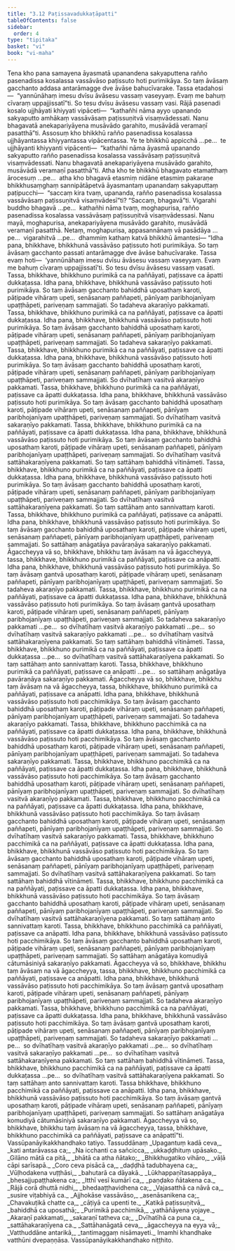 ```yaml
---
title: "3.12 Paṭissavadukkaṭāpatti"
tableOfContents: false
sidebar:
  order: 4
type: "tipitaka"
basket: "vi"
book: "vi-maha"
---
```



<DynamicBreadcrumb />

<Division number="206" book="vi-maha">

<Paragraph number="918" book="vi-maha">
Tena kho pana samayena āyasmatā upanandena sakyaputtena rañño pasenadissa kosalassa vassāvāso paṭissuto hoti purimikāya. So taṃ āvāsaṃ gacchanto addasa antarāmagge dve āvāse bahucīvarake. Tassa etadahosi—  “yannūnāhaṃ imesu dvīsu āvāsesu vassaṃ vaseyyaṃ. Evaṃ me bahuṃ cīvaraṃ uppajjissatī”ti. So tesu dvīsu āvāsesu vassaṃ vasi. Rājā pasenadi kosalo ujjhāyati khiyyati vipāceti—  “kathañhi nāma ayyo upanando sakyaputto amhākaṃ vassāvāsaṃ paṭissuṇitvā visaṃvādessati. Nanu bhagavatā anekapariyāyena musāvādo garahito, musāvādā veramaṇī pasatthā”ti.
</Paragraph>

<Paragraph number="919" book="vi-maha">
Assosuṃ kho bhikkhū rañño pasenadissa kosalassa ujjhāyantassa khiyyantassa vipācentassa. Ye te bhikkhū appicchā …pe…  te ujjhāyanti khiyyanti vipācenti—  “kathañhi nāma āyasmā upanando sakyaputto rañño pasenadissa kosalassa vassāvāsaṃ paṭissuṇitvā visaṃvādessati. Nanu bhagavatā anekapariyāyena musāvādo garahito, musāvādā veramaṇī pasatthā”ti. Atha kho te bhikkhū bhagavato etamatthaṃ ārocesuṃ …pe…  atha kho bhagavā etasmiṃ nidāne etasmiṃ pakaraṇe bhikkhusaṃghaṃ sannipātāpetvā āyasmantaṃ upanandaṃ sakyaputtaṃ paṭipucchi—  “saccaṃ kira tvaṃ, upananda, rañño pasenadissa kosalassa vassāvāsaṃ paṭissuṇitvā visaṃvādesī”ti? “Saccaṃ, bhagavā”ti. Vigarahi buddho bhagavā …pe…  kathañhi nāma tvaṃ, moghapurisa, rañño pasenadissa kosalassa vassāvāsaṃ paṭissuṇitvā visaṃvādessasi. Nanu mayā, moghapurisa, anekapariyāyena musāvādo garahito, musāvādā veramaṇī pasatthā. Netaṃ, moghapurisa, appasannānaṃ vā pasādāya …pe…  vigarahitvā …pe…  dhammiṃ kathaṃ katvā bhikkhū āmantesi—
</Paragraph>

</Division>
<Division number="207" book="vi-maha">

<Paragraph number="920" book="vi-maha">
“Idha pana, bhikkhave, bhikkhunā vassāvāso paṭissuto hoti purimikāya. So taṃ āvāsaṃ gacchanto passati antarāmagge dve āvāse bahucīvarake. Tassa evaṃ hoti—  ‘yannūnāhaṃ imesu dvīsu āvāsesu vassaṃ vaseyyaṃ. Evaṃ me bahuṃ cīvaraṃ uppajjissatī’ti. So tesu dvīsu āvāsesu vassaṃ vasati. Tassa, bhikkhave, bhikkhuno purimikā ca na paññāyati, paṭissave ca āpatti dukkaṭassa.
</Paragraph>

<Paragraph number="921" book="vi-maha">
Idha pana, bhikkhave, bhikkhunā vassāvāso paṭissuto hoti purimikāya. So taṃ āvāsaṃ gacchanto bahiddhā uposathaṃ karoti, pāṭipade vihāraṃ upeti, senāsanaṃ paññapeti, pānīyaṃ paribhojanīyaṃ upaṭṭhāpeti, pariveṇaṃ sammajjati. So tadaheva akaraṇīyo pakkamati. Tassa, bhikkhave, bhikkhuno purimikā ca na paññāyati, paṭissave ca āpatti dukkaṭassa.
</Paragraph>

<Paragraph number="922" book="vi-maha">
Idha pana, bhikkhave, bhikkhunā vassāvāso paṭissuto hoti purimikāya. So taṃ āvāsaṃ gacchanto bahiddhā uposathaṃ karoti, pāṭipade vihāraṃ upeti, senāsanaṃ paññapeti, pānīyaṃ paribhojanīyaṃ upaṭṭhāpeti, pariveṇaṃ sammajjati. So tadaheva sakaraṇīyo pakkamati. Tassa, bhikkhave, bhikkhuno purimikā ca na paññāyati, paṭissave ca āpatti dukkaṭassa.
</Paragraph>

<Paragraph number="923" book="vi-maha">
Idha pana, bhikkhave, bhikkhunā vassāvāso paṭissuto hoti purimikāya. So taṃ āvāsaṃ gacchanto bahiddhā uposathaṃ karoti, pāṭipade vihāraṃ upeti, senāsanaṃ paññapeti, pānīyaṃ paribhojanīyaṃ upaṭṭhāpeti, pariveṇaṃ sammajjati. So dvīhatīhaṃ vasitvā akaraṇīyo pakkamati. Tassa, bhikkhave, bhikkhuno purimikā ca na paññāyati, paṭissave ca āpatti dukkaṭassa.
</Paragraph>

<Paragraph number="924" book="vi-maha">
Idha pana, bhikkhave, bhikkhunā vassāvāso paṭissuto hoti purimikāya. So taṃ āvāsaṃ gacchanto bahiddhā uposathaṃ karoti, pāṭipade vihāraṃ upeti, senāsanaṃ paññapeti, pānīyaṃ paribhojanīyaṃ upaṭṭhāpeti, pariveṇaṃ sammajjati. So dvīhatīhaṃ vasitvā sakaraṇīyo pakkamati. Tassa, bhikkhave, bhikkhuno purimikā ca na paññāyati, paṭissave ca āpatti dukkaṭassa.
</Paragraph>

<Paragraph number="925" book="vi-maha">
Idha pana, bhikkhave, bhikkhunā vassāvāso paṭissuto hoti purimikāya. So taṃ āvāsaṃ gacchanto bahiddhā uposathaṃ karoti, pāṭipade vihāraṃ upeti, senāsanaṃ paññapeti, pānīyaṃ paribhojanīyaṃ upaṭṭhāpeti, pariveṇaṃ sammajjati. So dvīhatīhaṃ vasitvā sattāhakaraṇīyena pakkamati. So taṃ sattāhaṃ bahiddhā vītināmeti. Tassa, bhikkhave, bhikkhuno purimikā ca na paññāyati, paṭissave ca āpatti dukkaṭassa.
</Paragraph>

<Paragraph number="926" book="vi-maha">
Idha pana, bhikkhave, bhikkhunā vassāvāso paṭissuto hoti purimikāya. So taṃ āvāsaṃ gacchanto bahiddhā uposathaṃ karoti, pāṭipade vihāraṃ upeti, senāsanaṃ paññapeti, pānīyaṃ paribhojanīyaṃ upaṭṭhāpeti, pariveṇaṃ sammajjati. So dvīhatīhaṃ vasitvā sattāhakaraṇīyena pakkamati. So taṃ sattāhaṃ anto sannivattaṃ karoti. Tassa, bhikkhave, bhikkhuno purimikā ca paññāyati, paṭissave ca anāpatti.
</Paragraph>

<Paragraph number="927" book="vi-maha">
Idha pana, bhikkhave, bhikkhunā vassāvāso paṭissuto hoti purimikāya. So taṃ āvāsaṃ gacchanto bahiddhā uposathaṃ karoti, pāṭipade vihāraṃ upeti, senāsanaṃ paññapeti, pānīyaṃ paribhojanīyaṃ upaṭṭhāpeti, pariveṇaṃ sammajjati. So sattāhaṃ anāgatāya pavāraṇāya sakaraṇīyo pakkamati. Āgaccheyya vā so, bhikkhave, bhikkhu taṃ āvāsaṃ na vā āgaccheyya, tassa, bhikkhave, bhikkhuno purimikā ca paññāyati, paṭissave ca anāpatti.
</Paragraph>

<Paragraph number="928" book="vi-maha">
Idha pana, bhikkhave, bhikkhunā vassāvāso paṭissuto hoti purimikāya. So taṃ āvāsaṃ gantvā uposathaṃ karoti, pāṭipade vihāraṃ upeti, senāsanaṃ paññapeti, pānīyaṃ paribhojanīyaṃ upaṭṭhāpeti, pariveṇaṃ sammajjati. So tadaheva akaraṇīyo pakkamati. Tassa, bhikkhave, bhikkhuno purimikā ca na paññāyati, paṭissave ca āpatti dukkaṭassa.
</Paragraph>

<Paragraph number="929" book="vi-maha">
Idha pana, bhikkhave, bhikkhunā vassāvāso paṭissuto hoti purimikāya. So taṃ āvāsaṃ gantvā uposathaṃ karoti, pāṭipade vihāraṃ upeti, senāsanaṃ paññapeti, pānīyaṃ paribhojanīyaṃ upaṭṭhāpeti, pariveṇaṃ sammajjati. So tadaheva sakaraṇīyo pakkamati …pe…  so dvīhatīhaṃ vasitvā akaraṇīyo pakkamati …pe…  so dvīhatīhaṃ vasitvā sakaraṇīyo pakkamati …pe…  so dvīhatīhaṃ vasitvā sattāhakaraṇīyena pakkamati. So taṃ sattāhaṃ bahiddhā vītināmeti. Tassa, bhikkhave, bhikkhuno purimikā ca na paññāyati, paṭissave ca āpatti dukkaṭassa …pe…  so dvīhatīhaṃ vasitvā sattāhakaraṇīyena pakkamati. So taṃ sattāhaṃ anto sannivattaṃ karoti. Tassa, bhikkhave, bhikkhuno purimikā ca paññāyati, paṭissave ca anāpatti …pe…  so sattāhaṃ anāgatāya pavāraṇāya sakaraṇīyo pakkamati. Āgaccheyya vā so, bhikkhave, bhikkhu taṃ āvāsaṃ na vā āgaccheyya, tassa, bhikkhave, bhikkhuno purimikā ca paññāyati, paṭissave ca anāpatti.
</Paragraph>

</Division>
<Division number="208" book="vi-maha">

<Paragraph number="930" book="vi-maha">
Idha pana, bhikkhave, bhikkhunā vassāvāso paṭissuto hoti pacchimikāya. So taṃ āvāsaṃ gacchanto bahiddhā uposathaṃ karoti, pāṭipade vihāraṃ upeti, senāsanaṃ paññapeti, pānīyaṃ paribhojanīyaṃ upaṭṭhāpeti, pariveṇaṃ sammajjati. So tadaheva akaraṇīyo pakkamati. Tassa, bhikkhave, bhikkhuno pacchimikā ca na paññāyati, paṭissave ca āpatti dukkaṭassa.
</Paragraph>

<Paragraph number="931" book="vi-maha">
Idha pana, bhikkhave, bhikkhunā vassāvāso paṭissuto hoti pacchimikāya. So taṃ āvāsaṃ gacchanto bahiddhā uposathaṃ karoti, pāṭipade vihāraṃ upeti, senāsanaṃ paññapeti, pānīyaṃ paribhojanīyaṃ upaṭṭhāpeti, pariveṇaṃ sammajjati. So tadaheva sakaraṇīyo pakkamati. Tassa, bhikkhave, bhikkhuno pacchimikā ca na paññāyati, paṭissave ca āpatti dukkaṭassa.
</Paragraph>

<Paragraph number="932" book="vi-maha">
Idha pana, bhikkhave, bhikkhunā vassāvāso paṭissuto hoti pacchimikāya. So taṃ āvāsaṃ gacchanto bahiddhā uposathaṃ karoti, pāṭipade vihāraṃ upeti, senāsanaṃ paññapeti, pānīyaṃ paribhojanīyaṃ upaṭṭhāpeti, pariveṇaṃ sammajjati. So dvīhatīhaṃ vasitvā akaraṇīyo pakkamati. Tassa, bhikkhave, bhikkhuno pacchimikā ca na paññāyati, paṭissave ca āpatti dukkaṭassa.
</Paragraph>

<Paragraph number="933" book="vi-maha">
Idha pana, bhikkhave, bhikkhunā vassāvāso paṭissuto hoti pacchimikāya. So taṃ āvāsaṃ gacchanto bahiddhā uposathaṃ karoti, pāṭipade vihāraṃ upeti, senāsanaṃ paññapeti, pānīyaṃ paribhojanīyaṃ upaṭṭhāpeti, pariveṇaṃ sammajjati. So dvīhatīhaṃ vasitvā sakaraṇīyo pakkamati. Tassa, bhikkhave, bhikkhuno pacchimikā ca na paññāyati, paṭissave ca āpatti dukkaṭassa.
</Paragraph>

<Paragraph number="934" book="vi-maha">
Idha pana, bhikkhave, bhikkhunā vassāvāso paṭissuto hoti pacchimikāya. So taṃ āvāsaṃ gacchanto bahiddhā uposathaṃ karoti, pāṭipade vihāraṃ upeti, senāsanaṃ paññapeti, pānīyaṃ paribhojanīyaṃ upaṭṭhāpeti, pariveṇaṃ sammajjati. So dvīhatīhaṃ vasitvā sattāhakaraṇīyena pakkamati. So taṃ sattāhaṃ bahiddhā vītināmeti. Tassa, bhikkhave, bhikkhuno pacchimikā ca na paññāyati, paṭissave ca āpatti dukkaṭassa.
</Paragraph>

<Paragraph number="935" book="vi-maha">
Idha pana, bhikkhave, bhikkhunā vassāvāso paṭissuto hoti pacchimikāya. So taṃ āvāsaṃ gacchanto bahiddhā uposathaṃ karoti, pāṭipade vihāraṃ upeti, senāsanaṃ paññapeti, pānīyaṃ paribhojanīyaṃ upaṭṭhāpeti, pariveṇaṃ sammajjati. So dvīhatīhaṃ vasitvā sattāhakaraṇīyena pakkamati. So taṃ sattāhaṃ anto sannivattaṃ karoti. Tassa, bhikkhave, bhikkhuno pacchimikā ca paññāyati, paṭissave ca anāpatti.
</Paragraph>

<Paragraph number="936" book="vi-maha">
Idha pana, bhikkhave, bhikkhunā vassāvāso paṭissuto hoti pacchimikāya. So taṃ āvāsaṃ gacchanto bahiddhā uposathaṃ karoti, pāṭipade vihāraṃ upeti, senāsanaṃ paññapeti, pānīyaṃ paribhojanīyaṃ upaṭṭhāpeti, pariveṇaṃ sammajjati. So sattāhaṃ anāgatāya komudiyā cātumāsiniyā sakaraṇīyo pakkamati. Āgaccheyya vā so, bhikkhave, bhikkhu taṃ āvāsaṃ na vā āgaccheyya, tassa, bhikkhave, bhikkhuno pacchimikā ca paññāyati, paṭissave ca anāpatti.
</Paragraph>

<Paragraph number="937" book="vi-maha">
Idha pana, bhikkhave, bhikkhunā vassāvāso paṭissuto hoti pacchimikāya. So taṃ āvāsaṃ gantvā uposathaṃ karoti, pāṭipade vihāraṃ upeti, senāsanaṃ paññapeti, pānīyaṃ paribhojanīyaṃ upaṭṭhāpeti, pariveṇaṃ sammajjati. So tadaheva akaraṇīyo pakkamati. Tassa, bhikkhave, bhikkhuno pacchimikā ca na paññāyati, paṭissave ca āpatti dukkaṭassa.
</Paragraph>

<Paragraph number="938" book="vi-maha">
Idha pana, bhikkhave, bhikkhunā vassāvāso paṭissuto hoti pacchimikāya. So taṃ āvāsaṃ gantvā uposathaṃ karoti, pāṭipade vihāraṃ upeti, senāsanaṃ paññapeti, pānīyaṃ paribhojanīyaṃ upaṭṭhāpeti, pariveṇaṃ sammajjati. So tadaheva sakaraṇīyo pakkamati …pe…  so dvīhatīhaṃ vasitvā akaraṇīyo pakkamati …pe…  so dvīhatīhaṃ vasitvā sakaraṇīyo pakkamati …pe…  so dvīhatīhaṃ vasitvā sattāhakaraṇīyena pakkamati. So taṃ sattāhaṃ bahiddhā vītināmeti. Tassa, bhikkhave, bhikkhuno pacchimikā ca na paññāyati, paṭissave ca āpatti dukkaṭassa …pe…  so dvīhatīhaṃ vasitvā sattāhakaraṇīyena pakkamati. So taṃ sattāhaṃ anto sannivattaṃ karoti. Tassa bhikkhave, bhikkhuno pacchimikā ca paññāyati, paṭissave ca anāpatti.
</Paragraph>

<Paragraph number="939" book="vi-maha">
Idha pana, bhikkhave, bhikkhunā vassāvāso paṭissuto hoti pacchimikāya. So taṃ āvāsaṃ gantvā uposathaṃ karoti, pāṭipade vihāraṃ upeti, senāsanaṃ paññapeti, pānīyaṃ paribhojanīyaṃ upaṭṭhāpeti, pariveṇaṃ sammajjati. So sattāhaṃ anāgatāya komudiyā cātumāsiniyā sakaraṇīyo pakkamati. Āgaccheyya vā so, bhikkhave, bhikkhu taṃ āvāsaṃ na vā āgaccheyya, tassa, bhikkhave, bhikkhuno pacchimikā ca paññāyati, paṭissave ca anāpattī”ti.

</Paragraph>
</Division>

<Paragraph number="940" type="center" book="vi-maha">
Vassūpanāyikakkhandhako tatiyo.



</Paragraph>

<Paragraph number="941" type="center" book="vi-maha">
Tassuddānaṃ


</Paragraph>

<Paragraph number="942" type="verses" book="vi-maha">
_Upagantuṃ kadā ceva,_  
_kati antarāvassa ca;_  
_Na icchanti ca sañcicca,_  
_ukkaḍḍhituṃ upāsako._  

</Paragraph>

<Paragraph number="943" type="verses" book="vi-maha">
_Gilāno mātā ca pitā,_  
_bhātā ca atha ñātako;_  
_Bhikkhugatiko vihāro,_  
_vāḷā cāpi sarīsapā._  

</Paragraph>

<Paragraph number="944" type="verses" book="vi-maha">
_Coro ceva pisācā ca,_  
_daḍḍhā tadubhayena ca;_  
_Vūḷhodakena vuṭṭhāsi,_  
_bahutarā ca dāyakā._  

</Paragraph>

<Paragraph number="945" type="verses" book="vi-maha">
_Lūkhappaṇītasappāya,_  
_bhesajjupaṭṭhakena ca;_  
_Itthī vesī kumārī ca,_  
_paṇḍako ñātakena ca._  

</Paragraph>

<Paragraph number="946" type="verses" book="vi-maha">
_Rājā corā dhuttā nidhi,_  
_bhedaaṭṭhavidhena ca;_  
_Vajasatthā ca nāvā ca,_  
_susire viṭabhiyā ca._  

</Paragraph>

<Paragraph number="947" type="verses" book="vi-maha">
_Ajjhokāse vassāvāso,_  
_asenāsanikena ca;_  
_Chavakuṭikā chatte ca,_  
_cāṭiyā ca upenti te._  

</Paragraph>

<Paragraph number="948" type="verses" book="vi-maha">
_Katikā paṭissuṇitvā,_  
_bahiddhā ca uposathā;_  
_Purimikā pacchimikā,_  
_yathāñāyena yojaye._  

</Paragraph>

<Paragraph number="949" type="verses" book="vi-maha">
_Akaraṇī pakkamati,_  
_sakaraṇī tatheva ca;_  
_Dvīhatīhā ca puna ca,_  
_sattāhakaraṇīyena ca._  

</Paragraph>

<Paragraph number="950" type="verses" book="vi-maha">
_Sattāhanāgatā ceva,_  
_āgaccheyya na eyya vā;_  
_Vatthuddāne antarikā,_  
_tantimaggaṃ nisāmayeti._  


</Paragraph>

<Paragraph number="951" type="center" book="vi-maha">
Imamhi khandhake vatthūni dvepaṇṇāsa.



</Paragraph>

<Paragraph number="952" type="center" book="vi-maha">
Vassūpanāyikakkhandhako niṭṭhito.
</Paragraph>